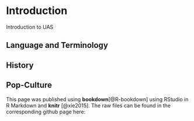 # Introduction {#ch-intro}

Introduction to UAS

## Language and Terminology

## History

## Pop-Culture




This page was published using **bookdown**[@R-bookdown] using RStudio in R Markdown and **knitr** [@xie2015].  The raw files can be found in the corresponding github page here:
